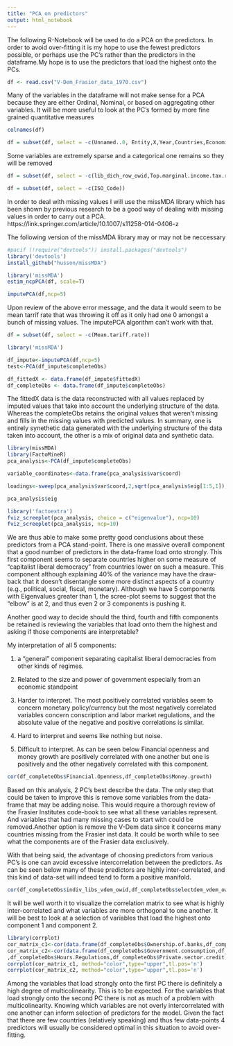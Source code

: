 ```yaml
---
title: "PCA on predictors"
output: html_notebook
---
```


The following R-Notebook will be used to do a PCA on the predictors. In order to avoid over-fitting it is my hope to use the fewest predictors possible, or perhaps use the PC's rather than the predictors in the dataframe.My hope is to use the predictors that load the highest onto the PCs. 

```r
df <- read.csv("V-Dem_Frasier_data_1970.csv")
```


Many of the variables in the dataframe will not make sense for a PCA because they are either Ordinal, Nominal, or based on aggregating other variables. It will be more useful to look at the PC's formed by more fine grained quantitative measures




```r
colnames(df)
```





```r
df = subset(df, select = -c(Unnamed..0, Entity,X,Year,Countries,Economic.Freedom.Summary.Index,Rank,Quartile,data,data.1,data.2,data.3,data.4,data.5,data.6,data.7,data.8,data.9,data.10))
```

Some variables are extremely sparse and a categorical one remains so they will be removed



```r
df = subset(df, select = -c(lib_dich_row_owid,Top.marginal.income.tax.rate,Top.marginal.income.and.payroll.tax.rate,Top.marginal.tax.rate,Protection.of.property.rights,Military.interference.in.rule.of.law.and.politics,Regulatory.restrictions.on.the.sale.of.real.property,Reliability.of.police,Standard.deviation.of.tariff.rates,Non.tariff.trade.barriers,Compliance.costs.of.importing.and.exporting,Regulatory.trade.barriers,Freedom.of.foreigners.to.visit,Hiring.regulations.and.minimum.wage,Hiring.and.firing.regulations,Mandated.cost.of.worker.dismissal,Administrative.requirements,Regulatory.Burden,Starting.a.business,Licensing.restrictions,Tax.compliance,Business.regulations))
```


```r
df = subset(df, select = -c(ISO_Code))
```



In order to deal with missing values I will use the missMDA library which has been shown by previous research to be a good way of dealing with missing values in order to carry out a PCA. 
https://link.springer.com/article/10.1007/s11258-014-0406-z



The following version of the missMDA library may or may not be neccessary

```r

#pacif (!require("devtools")) install.packages("devtools")
library('devtools')
install_github("husson/missMDA")


```



```r
library('missMDA')
estim_ncpPCA(df, scale=T)


```




```r


imputePCA(df,ncp=5)


```



Upon review of the above error message, and the data it would seem to be mean tarrif rate that was throwing it off as it only had one 0 amongst a bunch of missing values. The imputePCA algorithm can't work with that.



```r

df = subset(df, select = -c(Mean.tariff.rate))

```





```r
library('missMDA')

df_impute<-imputePCA(df,ncp=5)
test<-PCA(df_impute$completeObs)

```




```r
df_fittedX <- data.frame(df_impute$fittedX)
df_completeObs <- data.frame(df_impute$completeObs)

```



The fittedX data is the data reconstructed with all values replaced by imputed values that take into account the underlying structure of the data. Whereas the completeObs retains the original values that weren't missing and fills in the missing values with predicted values. In summary, one is entirely synethetic data generated with the underlying structure of the data taken into account, the other is a mix of original data and synthetic data.


```r
library(missMDA)
library(FactoMineR)
pca_analysis<-PCA(df_impute$completeObs)

```



```r
variable_coordinates<-data.frame(pca_analysis$var$coord)
```



```r

loadings<-sweep(pca_analysis$var$coord,2,sqrt(pca_analysis$eig[1:5,1]),FUN="/")

```






```r
pca_analysis$eig
```


```r
library('factoextra')
fviz_screeplot(pca_analysis, choice = c("eigenvalue"), ncp=10)
fviz_screeplot(pca_analysis, ncp=10)
```



We are thus able to make some pretty good conclusions about these predictors from a PCA stand-point. There is one massive overall component that a good number of predictors in the data-frame load onto strongly. This first component seems to separate countries higher on some measure of "capitalist liberal democracy" from countries lower on such a measure. This component although explaining 40% of the variance may have the draw-back that it doesn't disentangle some more distinct aspects of a country (e.g., political, social, fiscal, monetary). Although we have 5 components with Eigenvalues greater than 1, the scree-plot seems to suggest that the "elbow" is at 2, and thus even 2 or 3 components is pushing it. 

Another good way to decide should the third, fourth and fifth components be retained is reviewing the variables that load onto them the highest and asking if those components are interpretable? 

My interpretation of all 5 components:

1) a "general" component separating capitalist liberal democracies from other kinds of regimes.

2) Related to the size and power of government especially from an economic standpoint 

3) Harder to interpret. The most positively correlated variables seem to concern monetary policy/currency but the most negatively correlated variables concern conscription and labor market regulations, and the absolute value of the negative and positive correlations is similar.

4) Hard to interpret and seems like nothing but noise.

5) Difficult to interpret. As can be seen below Financial openness and money growth are positively correlated with one another but one is positively and the other negatively correlated with this component.



```r
cor(df_completeObs$Financial.Openness,df_completeObs$Money.growth)
```


Based on this analysis, 2 PC's best describe the data. The only step that could be taken to improve this is remove some variables from the data-frame that may be adding noise. This would require a thorough review of the Frasier Institutes code-book to see what all these variables represent. And variables that had many missing cases to start with could be removed.Another option is remove the V-Dem data since it concerns many countries missing from the Frasier inst data. It could be worth while to see what the components are of the Frasier data exclusively. 


With that being said, the advantage of choosing predictors from various PC's is one can avoid excessive intercorrelation between the predictors. As can be seen below many of these predictors are highly inter-correlated, and this kind of data-set will indeed tend to form a positive manifold.




```r
cor(df_completeObs$indiv_libs_vdem_owid,df_completeObs$electdem_vdem_owid)
```


It will be well worth it to visualize the correlation matrix to see what is highly inter-correlated and what variables are more orthogonal to one another.
It will be best to look at a selection of variables that load the highest onto component 1 and component 2.



```r

library(corrplot)
cor_matrix_c1<-cor(data.frame(df_completeObs$Ownership.of.banks,df_completeObs$libdem_vdem_owid,df_completeObs$Freedom.to.trade.Internationally,df_completeObs$Judicial.independence,df_completeObs$indiv_libs_vdem_owid,df_completeObs$Regulation,df_completeObs$electdem_vdem_owid,df_completeObs$Tariffs,df_completeObs$Legal.enforcement.of.contracts))
cor_matrix_c2<-cor(data.frame(df_completeObs$Government.consumption,df_completeObs$Size.of.Government,df_completeObs$Centralized.collective.bargaining
,df_completeObs$Hours.Regulations,df_completeObs$Private.sector.credit,df_completeObs$Government.investment))
corrplot(cor_matrix_c1, method="color",type="upper",tl.pos='n')
corrplot(cor_matrix_c2, method="color",type="upper",tl.pos='n')

```


Among the variables that load strongly onto the first PC there is definitely a high degree of multicolinearity. This is to be expected. For the variables that load strongly onto the second PC there is not as much of a problem with multicolinearity. Knowing which variables are not overly intercorrelated with one another can inform selection of predictors for the model. Given the fact that there are few countries (relatively speaking) and thus few data-points 4 predictors will usually be considered optimal in this situation to avoid over-fitting. 




